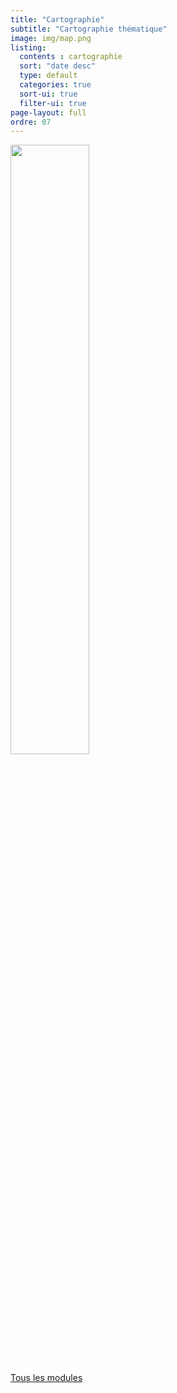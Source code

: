 ```yaml
---
title: "Cartographie"
subtitle: "Cartographie thématique"
image: img/map.png
listing: 
  contents : cartographie
  sort: "date desc"
  type: default
  categories: true
  sort-ui: true
  filter-ui: true
page-layout: full
ordre: 07
---
```


::: column-margin
![](img/map.png){width="50%"}
:::

[Tous les modules](/modules.qmd)
